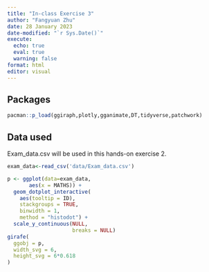 ```yaml
---
title: "In-class Exercise 3"
author: "Fangyuan Zhu"
date: 28 January 2023
date-modified: "`r Sys.Date()`"
execute: 
  echo: true
  eval: true
  warning: false
format: html
editor: visual
---
```


## Packages

```r
pacman::p_load(ggiraph,plotly,gganimate,DT,tidyverse,patchwork)
```

## Data used

Exam_data.csv will be used in this hands-on exercise 2.

```r
exam_data<-read_csv('data/Exam_data.csv')
```

```r
p <- ggplot(data=exam_data, 
       aes(x = MATHS)) +
  geom_dotplot_interactive(
    aes(tooltip = ID),
    stackgroups = TRUE, 
    binwidth = 1, 
    method = "histodot") +
  scale_y_continuous(NULL, 
                     breaks = NULL)
girafe(
  ggobj = p,
  width_svg = 6,
  height_svg = 6*0.618
)
```
